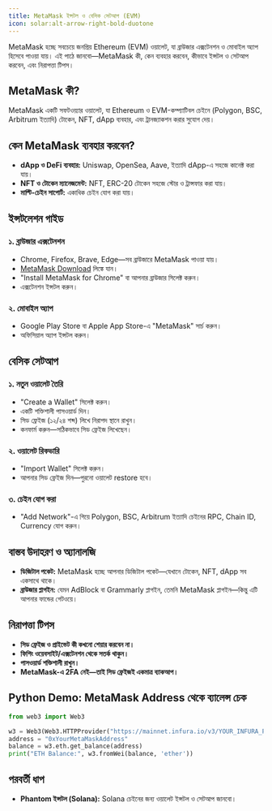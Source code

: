 ```yaml
---
title: MetaMask ইন্সটল ও বেসিক সেটআপ (EVM)
icon: solar:alt-arrow-right-bold-duotone
---
```


MetaMask হচ্ছে সবচেয়ে জনপ্রিয় Ethereum (EVM) ওয়ালেট, যা ব্রাউজার এক্সটেনশন ও মোবাইল অ্যাপ হিসেবে পাওয়া যায়। এই পাঠে জানবো—MetaMask কী, কেন ব্যবহার করবেন, কীভাবে ইন্সটল ও সেটআপ করবেন, এবং নিরাপত্তা টিপস।

## MetaMask কী?
MetaMask একটি সফটওয়্যার ওয়ালেট, যা Ethereum ও EVM-কম্প্যাটিবল চেইনে (Polygon, BSC, Arbitrum ইত্যাদি) টোকেন, NFT, dApp ব্যবহার, এবং ট্রানজ্যাকশন করার সুযোগ দেয়।

## কেন MetaMask ব্যবহার করবেন?
- **dApp ও DeFi ব্যবহার:** Uniswap, OpenSea, Aave, ইত্যাদি dApp-এ সহজে কানেক্ট করা যায়।
- **NFT ও টোকেন ম্যানেজমেন্ট:** NFT, ERC-20 টোকেন সহজে স্টোর ও ট্রান্সফার করা যায়।
- **মাল্টি-চেইন সাপোর্ট:** একাধিক চেইন যোগ করা যায়।

## ইন্সটলেশন গাইড
### ১. ব্রাউজার এক্সটেনশন
- Chrome, Firefox, Brave, Edge—সব ব্রাউজারে MetaMask পাওয়া যায়।
- [MetaMask Download](https://metamask.io/download.html) লিঙ্কে যান।
- "Install MetaMask for Chrome" বা আপনার ব্রাউজার সিলেক্ট করুন।
- এক্সটেনশন ইন্সটল করুন।

### ২. মোবাইল অ্যাপ
- Google Play Store বা Apple App Store-এ "MetaMask" সার্চ করুন।
- অফিসিয়াল অ্যাপ ইন্সটল করুন।

## বেসিক সেটআপ
### ১. নতুন ওয়ালেট তৈরি
- "Create a Wallet" সিলেক্ট করুন।
- একটি শক্তিশালী পাসওয়ার্ড দিন।
- সিড ফ্রেইজ (১২/২৪ শব্দ) লিখে নিরাপদ স্থানে রাখুন।
- কনফার্ম করুন—সঠিকভাবে সিড ফ্রেইজ লিখেছেন।

### ২. ওয়ালেট রিকভারি
- "Import Wallet" সিলেক্ট করুন।
- আপনার সিড ফ্রেইজ দিন—পুরনো ওয়ালেট restore হবে।

### ৩. চেইন যোগ করা
- "Add Network"-এ গিয়ে Polygon, BSC, Arbitrum ইত্যাদি চেইনের RPC, Chain ID, Currency যোগ করুন।

## বাস্তব উদাহরণ ও অ্যানালজি
- **ডিজিটাল পকেট:** MetaMask হচ্ছে আপনার ডিজিটাল পকেট—যেখানে টোকেন, NFT, dApp সব একসাথে থাকে।
- **ব্রাউজার প্লাগইন:** যেমন AdBlock বা Grammarly প্লাগইন, তেমনি MetaMask প্লাগইন—কিন্তু এটি আপনার ফান্ডের গেটওয়ে।

## নিরাপত্তা টিপস
- **সিড ফ্রেইজ ও প্রাইভেট কী কখনো শেয়ার করবেন না।**
- **ফিশিং ওয়েবসাইট/এক্সটেনশন থেকে সতর্ক থাকুন।**
- **পাসওয়ার্ড শক্তিশালী রাখুন।**
- **MetaMask-এ 2FA নেই—তাই সিড ফ্রেইজই একমাত্র ব্যাকআপ।**

## Python Demo: MetaMask Address থেকে ব্যালেন্স চেক
```python
from web3 import Web3

w3 = Web3(Web3.HTTPProvider("https://mainnet.infura.io/v3/YOUR_INFURA_PROJECT_ID"))
address = "0xYourMetaMaskAddress"
balance = w3.eth.get_balance(address)
print("ETH Balance:", w3.fromWei(balance, 'ether'))
```

## পরবর্তী ধাপ
- **Phantom ইন্সটল (Solana):** Solana চেইনের জন্য ওয়ালেট ইন্সটল ও সেটআপ জানবো।